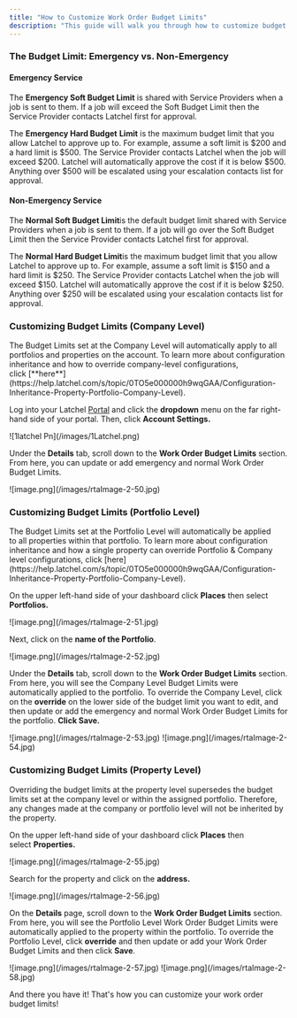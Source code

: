 ```yaml
---
title: "How to Customize Work Order Budget Limits"
description: "This guide will walk you through how to customize budget limits for work orders in your Latchel account. Setting clear budget thresholds helps ensure that service providers are authorized to complete necessary work without delays, while also keeping costs aligned with your property management policies. Whether you're updating limits for a specific property or applying changes across your portfolio, this guide covers everything you need to know."
---
```


### **The Budget Limit: Emergency vs. Non-Emergency**

#### **Emergency Service**

The **Emergency Soft Budget Limit** is shared with Service Providers when a job is sent to them. If a job will exceed the Soft Budget Limit then the Service Provider contacts Latchel first for approval.

The **Emergency Hard Budget** **Limit** is the maximum budget limit that you allow Latchel to approve up to. For example, assume a soft limit is \$200 and a hard limit is \$500. The Service Provider contacts Latchel when the job will exceed \$200. Latchel will automatically approve the cost if it is below \$500. Anything over \$500 will be escalated using your escalation contacts list for approval.

#### **Non-Emergency Service**

The **Normal Soft Budget Limit**is the default budget limit shared with Service Providers when a job is sent to them. If a job will go over the Soft Budget Limit then the Service Provider contacts Latchel first for approval.

The **Normal Hard Budget Limit**is the maximum budget limit that you allow Latchel to approve up to. For example, assume a soft limit is \$150 and a hard limit is \$250. The Service Provider contacts Latchel when the job will exceed \$150. Latchel will automatically approve the cost if it is below \$250. Anything over \$250 will be escalated using your escalation contacts list for approval.

### **Customizing Budget Limits (Company Level)**

<Note>
  The Budget Limits set at the Company Level will automatically apply to all portfolios and properties on the account. To learn more about configuration inheritance and how to override company-level configurations, click [**here**](https://help.latchel.com/s/topic/0TO5e000000h9wqGAA/Configuration-Inheritance-Property-Portfolio-Company-Level).
</Note>

Log into your Latchel [Portal](https://stage.latchel.com/) and click the **dropdown** menu on the far right-hand side of your portal. Then, click **Account Settings.**

<Frame>
  ![1latchel Pn](/images/1Latchel.png)
</Frame>

Under the **Details** tab, scroll down to the **Work Order Budget Limits** section. From here, you can update or add emergency and normal Work Order Budget Limits.

<Frame>
  ![image.png](/images/rtaImage-2-50.jpg)
</Frame>

### **Customizing Budget Limits (Portfolio Level)** 

<Note>
  The Budget Limits set at the Portfolio Level will automatically be applied to all properties within that portfolio. To learn more about configuration inheritance and how a single property can override Portfolio & Company level configurations, click [here](https://help.latchel.com/s/topic/0TO5e000000h9wqGAA/Configuration-Inheritance-Property-Portfolio-Company-Level).
</Note>

On the upper left-hand side of your dashboard click **Places** then select **Portfolios.**

<Frame>
  ![image.png](/images/rtaImage-2-51.jpg)
</Frame>

Next, click on the **name of the Portfolio**.

<Frame>
  ![image.png](/images/rtaImage-2-52.jpg)
</Frame>

Under the **Details** tab, scroll down to the **Work Order Budget Limits** section. From here, you will see the Company Level Budget Limits were automatically applied to the portfolio. To override the Company Level, click on the **override** on the lower side of the budget limit you want to edit, and then update or add the emergency and normal Work Order Budget Limits for the portfolio. ****Click Save.****

<Frame>
  ![image.png](/images/rtaImage-2-53.jpg)
</Frame>

<Frame>
  ![image.png](/images/rtaImage-2-54.jpg)
</Frame>

### **Customizing Budget Limits (Property Level)**

<Warning>
  Overriding the budget limits at the property level supersedes the budget limits set at the company level or within the assigned portfolio. Therefore, any changes made at the company or portfolio level will not be inherited by the property.
</Warning>

On the upper left-hand side of your dashboard click **Places** then select **Properties.**

<Frame>
  ![image.png](/images/rtaImage-2-55.jpg)
</Frame>

Search for the property and click on the **address.**

<Frame>
  ![image.png](/images/rtaImage-2-56.jpg)
</Frame>

On the **Details** page, scroll down to the **Work Order Budget Limits** section. From here, you will see the Portfolio Level Work Order Budget Limits were automatically applied to the property within the portfolio. To override the Portfolio Level, click **override** and then update or add your Work Order Budget Limits and then click **Save**.

<Frame>
  ![image.png](/images/rtaImage-2-57.jpg)
</Frame>

<Frame>
  ![image.png](/images/rtaImage-2-58.jpg)
</Frame>

And there you have it\! That's how you can customize your work order budget limits\!